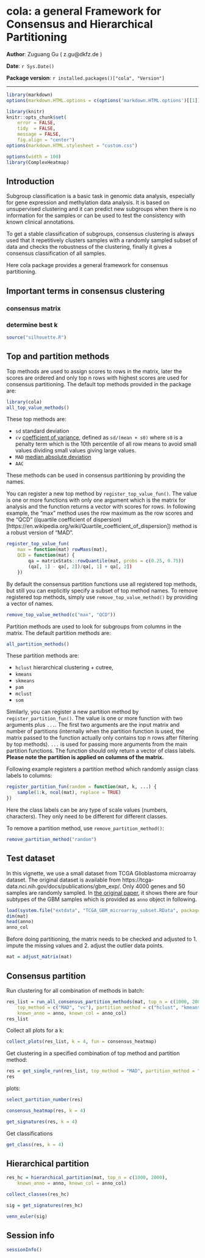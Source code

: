 <!--
%\VignetteEngine{knitr}
%\VignetteIndexEntry{Consensus and Hierarchical Partitioning}
-->

cola: a general Framework for Consensus and Hierarchical Partitioning
=============================================================

**Author**: Zuguang Gu ( z.gu@dkfz.de )

**Date**: `r Sys.Date()`

**Package version**: `r installed.packages()["cola", "Version"]`

-------------------------------------------------------------

```r
library(markdown)
options(markdown.HTML.options = c(options('markdown.HTML.options')[[1]], "toc"))

library(knitr)
knitr::opts_chunk$set(
    error = FALSE,
    tidy  = FALSE,
    message = FALSE,
    fig.align = "center")
options(markdown.HTML.stylesheet = "custom.css")

options(width = 100)
library(ComplexHeatmap)
```

## Introduction

Subgroup classification is a basic task in genomic data analysis, especially for
gene expression and methylation data analysis. It is based on unsupervised clustering
and it can predict new subgroups when there is no information for the samples or can 
be used to test the consistency with known clinical annotations.

To get a stable classification of subgroups, consensus clustering is always used that
it repetitively clusters samples with a randomly sampled subset of data and checks the robustness of the
clustering, finally it gives a consensus classification of all samples.

Here cola package provides a general framework for consensus partitioning. 

## Important terms in consensus clustering

### consensus matrix

### determine best k

```r
source("silhouette.R")
```

## Top and partition methods

Top methods are used to assign scores to rows in the matrix, later the scores
are ordered and only top n rows with highest scores are used for consensus partitioning.
The default top methods provided in the package are:


```r
library(cola)
all_top_value_methods()
```

These top methods are:

- `sd` standard deviation
- `cv` [coefficient of variance](https://en.wikipedia.org/wiki/Coefficient_of_variation), defined as `sd/(mean + s0)` where
       `s0` is a penalty term which is the 10th percentile of all row means to avoid small values dividing small values giving large values.
- `MAD` [median absolute deviation](https://en.wikipedia.org/wiki/Median_absolute_deviation)
- `AAC`

These methods can be used in consensus partitioning by providing the names.

You can register a new top method by `register_top_value_fun()`. The value is one or more functions
with only one argument which is the matrix for analysis and the function returns a vector
with scores for rows. In following example, the "max" method uses the row maximum as the row scores
and the "QCD" ((quartile coefficient of dispersion)[https://en.wikipedia.org/wiki/Quartile_coefficient_of_dispersion])
method is a robust version of "MAD".

```r
register_top_value_fun(
	max = function(mat) rowMaxs(mat),
	QCD = function(mat) {
		qa = matrixStats::rowQuantile(mat, probs = c(0.25, 0.75))
		(qa[, 1] - qa[, 2])/qa[, 1] + qa[, 2])
	})
```

By default the consensus partition functions use all registered top methods, but still you
can explicitly specify a subset of top method names. To remove registered top methods, simply
use `remove_top_value_method()` by providing a vector of names.

```r
remove_top_value_method(c("max", "QCD"))
```

Partition methods are used to look for subgroups from columns in the matrix. The default partition
methods are:

```r
all_partition_methods()
```

These partition methods are:

- `hclust` hierarchical clustering + cutree, 
- `kmeans`
- `skmeans`
- `pam`
- `mclust`
- `som`

Similarly, you can register a new partition method by `register_partition_fun()`. The value
is one or more function with two arguments plus `...`. The first two arguments are the input matrix
and number of partitions (internally when the partition function is used, the matrix passed
to the function actually only contains top n rows after filtering by top methods). `...` is used for passing
more arguments from the main partition functions. The function should only return a vector of
class labels. **Please note the partition is applied on columns of the matrix.**

Following example registers a partition method which randomly assign class labels to columns:

```r
register_partition_fun(random = function(mat, k, ...) {
	sample(1:k, ncol(mat), replace = TRUE)
})
```

Here the class labels can be any type of scale values (numbers, characters). They only need to be
different for different classes.

To remove a partition method, use `remove_partition_method()`:

```r
remove_partition_method("random")
```

## Test dataset

In this vignette, we use a small dataset from TCGA Glioblastoma microarray dataset.
The original dataset is available from https://tcga-data.nci.nih.gov/docs/publications/gbm_exp/.
Only 4000 genes and 50 samples are randomly sampled. In [the original paper](https://www.ncbi.nlm.nih.gov/pmc/articles/PMC2818769/),
it shows there are four subtypes of the GBM samples which is provided as `anno` object in following.

```r
load(system.file("extdata", "TCGA_GBM_microarray_subset.RData", package = "cola"))
dim(mat)
head(anno)
anno_col
```

Before doing partitioning, the matrix needs to be checked and adjusted to 1. impute the missing
values and 2. adjust the outlier data points.

```r
mat = adjust_matrix(mat)
```


## Consensus partition

Run clustering for all combination of methods in batch:

```r
res_list = run_all_consensus_partition_methods(mat, top_n = c(1000, 2000), k = 2:6,
	top_method = c("MAD", "vc"), partition_method = c("hclust", "kmeans"), 
	known_anno = anno, known_col = anno_col)
res_list
```

Collect all plots for a k:

```r
collect_plots(res_list, k = 4, fun = consensus_heatmap)
```

Get clustering in a specified combination of top method and partition method:

```r
res = get_single_run(res_list, top_method = "MAD", partition_method = "kmeans")
res
```

plots:

```r
select_partition_number(res)
```

```r
consensus_heatmap(res, k = 4)
```

```r
get_signatures(res, k = 4)
```

Get classifications

```r
get_class(res, k = 4)
```

## Hierarchical partition

```r
res_hc = hierarchical_partition(mat, top_n = c(1000, 2000), 
	known_anno = anno, known_col = anno_col)
```

```r
collect_classes(res_hc)
```

```r
sig = get_signatures(res_hc)
```

```r
venn_euler(sig)
```

## Session info

```r
sessionInfo()
```